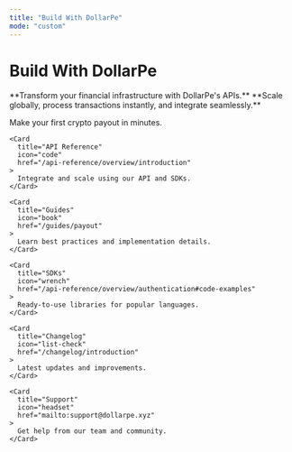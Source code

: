 ```yaml
---
title: "Build With DollarPe"
mode: "custom"
---
```


<div style={{ 
  display: "flex", 
  flexDirection: "column", 
  alignItems: "center", 
  justifyContent: "center", 
  padding: "120px 20px 60px",
  textAlign: "center"
}}>
  <h1 style={{ 
    fontSize: "48px", 
    fontWeight: "700", 
    marginBottom: "20px",
    color: "#111827"
  }}>
    Build With <strong>DollarPe</strong>
  </h1>
  
  <p style={{ 
    fontSize: "18px", 
    maxWidth: "800px", 
    color: "#4B5563",
    marginBottom: "60px",
    lineHeight: "1.6"
  }}>
    **Transform your financial infrastructure with DollarPe's APIs.**
    **Scale globally, process transactions instantly, and integrate seamlessly.**
  </p>
</div>

<div style={{ maxWidth: "1200px", margin: "0 auto", padding: "0 20px" }}>
  <CardGroup cols={3}>
    <Card
      title="Get Started"
      icon="arrow-right"
      href="/guides/overview"
    >
      Make your first crypto payout in minutes.
    </Card>
    
    <Card
      title="API Reference"
      icon="code"
      href="/api-reference/overview/introduction"
    >
      Integrate and scale using our API and SDKs.
    </Card>
    
    <Card
      title="Guides"
      icon="book"
      href="/guides/payout"
    >
      Learn best practices and implementation details.
    </Card>
    
    <Card
      title="SDKs"
      icon="wrench"
      href="/api-reference/overview/authentication#code-examples"
    >
      Ready-to-use libraries for popular languages.
    </Card>
    
    <Card
      title="Changelog"
      icon="list-check"
      href="/changelog/introduction"
    >
      Latest updates and improvements.
    </Card>
    
    <Card
      title="Support"
      icon="headset"
      href="mailto:support@dollarpe.xyz"
    >
      Get help from our team and community.
    </Card>
  </CardGroup>
</div>